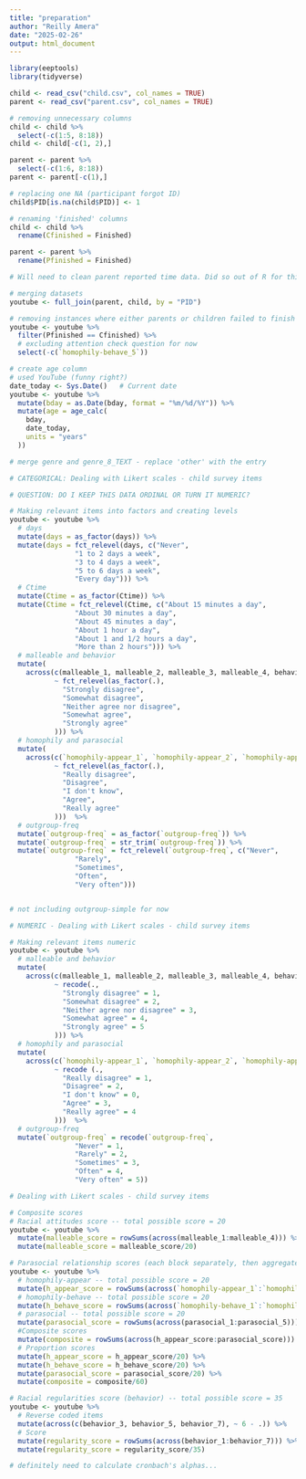 ```yaml
---
title: "preparation"
author: "Reilly Amera"
date: "2025-02-26"
output: html_document
---
```


```r
library(eeptools)
library(tidyverse)
```

```r
child <- read_csv("child.csv", col_names = TRUE)
parent <- read_csv("parent.csv", col_names = TRUE)
```

```r
# removing unnecessary columns
child <- child %>% 
  select(-c(1:5, 8:18))
child <- child[-c(1, 2),]

parent <- parent %>% 
  select(-c(1:6, 8:18))
parent <- parent[-c(1),]

# replacing one NA (participant forgot ID)
child$PID[is.na(child$PID)] <- 1

# renaming 'finished' columns 
child <- child %>% 
  rename(Cfinished = Finished)

parent <- parent %>% 
  rename(Pfinished = Finished)

# Will need to clean parent reported time data. Did so out of R for this draft, but will do it in R for the final version of this project. Find the unedited version in localonly
```

```r
# merging datasets
youtube <- full_join(parent, child, by = "PID")

# removing instances where either parents or children failed to finish
youtube <- youtube %>% 
  filter(Pfinished == Cfinished) %>% 
  # excluding attention check question for now
  select(-c(`homophily-behave_5`))

# create age column
# used YouTube (funny right?)
date_today <- Sys.Date()   # Current date
youtube <- youtube %>% 
  mutate(bday = as.Date(bday, format = "%m/%d/%Y")) %>% 
  mutate(age = age_calc(
    bday,
    date_today,
    units = "years"
  ))

# merge genre and genre_8_TEXT - replace 'other' with the entry

```


```r
# CATEGORICAL: Dealing with Likert scales - child survey items

# QUESTION: DO I KEEP THIS DATA ORDINAL OR TURN IT NUMERIC? 

# Making relevant items into factors and creating levels 
youtube <- youtube %>% 
  # days
  mutate(days = as_factor(days)) %>% 
  mutate(days = fct_relevel(days, c("Never", 
                "1 to 2 days a week",
                "3 to 4 days a week",
                "5 to 6 days a week",
                "Every day"))) %>% 
  # Ctime
  mutate(Ctime = as_factor(Ctime)) %>% 
  mutate(Ctime = fct_relevel(Ctime, c("About 15 minutes a day", 
                "About 30 minutes a day",
                "About 45 minutes a day",
                "About 1 hour a day",
                "About 1 and 1/2 hours a day",
                "More than 2 hours"))) %>% 
  # malleable and behavior
  mutate(
    across(c(malleable_1, malleable_2, malleable_3, malleable_4, behavior_1, behavior_2, behavior_3, behavior_4, behavior_5, behavior_6, behavior_7),
           ~ fct_relevel(as_factor(.),
             "Strongly disagree",
             "Somewhat disagree",
             "Neither agree nor disagree",
             "Somewhat agree",
             "Strongly agree"
           ))) %>% 
  # homophily and parasocial 
  mutate(
    across(c(`homophily-appear_1`, `homophily-appear_2`, `homophily-appear_3`, `homophily-appear_4`, `homophily-appear_5`, `homophily-behave_1`, `homophily-behave_2`, `homophily-behave_3`, `homophily-behave_4`, `homophily-behave_6`, parasocial_1, parasocial_2, parasocial_3, parasocial_4, parasocial_5),
           ~ fct_relevel(as_factor(.),
             "Really disagree",
             "Disagree",
             "I don't know",
             "Agree",
             "Really agree"
           )))  %>% 
  # outgroup-freq
  mutate(`outgroup-freq` = as_factor(`outgroup-freq`)) %>% 
  mutate(`outgroup-freq` = str_trim(`outgroup-freq`)) %>% 
  mutate(`outgroup-freq` = fct_relevel(`outgroup-freq`, c("Never",
                "Rarely",
                "Sometimes",
                "Often",
                "Very often")))


# not including outgroup-simple for now
```

```r
# NUMERIC - Dealing with Likert scales - child survey items

# Making relevant items numeric 
youtube <- youtube %>% 
  # malleable and behavior
  mutate(
    across(c(malleable_1, malleable_2, malleable_3, malleable_4, behavior_1, behavior_2, behavior_3, behavior_4, behavior_5, behavior_6, behavior_7),
           ~ recode(.,
             "Strongly disagree" = 1,
             "Somewhat disagree" = 2,
             "Neither agree nor disagree" = 3,
             "Somewhat agree" = 4,
             "Strongly agree" = 5
           ))) %>% 
  # homophily and parasocial 
  mutate(
    across(c(`homophily-appear_1`, `homophily-appear_2`, `homophily-appear_3`, `homophily-appear_4`, `homophily-appear_5`, `homophily-behave_1`, `homophily-behave_2`, `homophily-behave_3`, `homophily-behave_4`, `homophily-behave_6`, parasocial_1, parasocial_2, parasocial_3, parasocial_4, parasocial_5),
           ~ recode (.,
             "Really disagree" = 1,
             "Disagree" = 2,
             "I don't know" = 0,
             "Agree" = 3,
             "Really agree" = 4
           )))  %>% 
  # outgroup-freq
  mutate(`outgroup-freq` = recode(`outgroup-freq`, 
                "Never" = 1,
                "Rarely" = 2,
                "Sometimes" = 3,
                "Often" = 4,
                "Very often" = 5))
```


```r
# Dealing with Likert scales - child survey items

# Composite scores
# Racial attitudes score -- total possible score = 20
youtube <- youtube %>% 
  mutate(malleable_score = rowSums(across(malleable_1:malleable_4))) %>% 
  mutate(malleable_score = malleable_score/20)

# Parasocial relationship scores (each block separately, then aggregate)
youtube <- youtube %>% 
  # homophily-appear -- total possible score = 20
  mutate(h_appear_score = rowSums(across(`homophily-appear_1`:`homophily-appear_5`))) %>% 
  # homophily-behave -- total possible score = 20
  mutate(h_behave_score = rowSums(across(`homophily-behave_1`:`homophily-behave_6`))) %>% 
  # parasocial -- total possible score = 20
  mutate(parasocial_score = rowSums(across(parasocial_1:parasocial_5))) %>% 
  #Composite scores
  mutate(composite = rowSums(across(h_appear_score:parasocial_score))) %>% 
  # Proportion scores
  mutate(h_appear_score = h_appear_score/20) %>%
  mutate(h_behave_score = h_behave_score/20) %>%
  mutate(parasocial_score = parasocial_score/20) %>%
  mutate(composite = composite/60)

# Racial regularities score (behavior) -- total possible score = 35
youtube <- youtube %>% 
  # Reverse coded items
  mutate(across(c(behavior_3, behavior_5, behavior_7), ~ 6 - .)) %>% 
  # Score
  mutate(regularity_score = rowSums(across(behavior_1:behavior_7))) %>% 
  mutate(regularity_score = regularity_score/35)

# definitely need to calculate cronbach's alphas...
```

